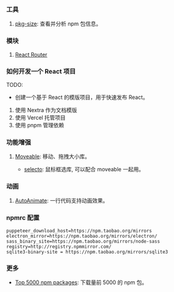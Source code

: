 ### 工具

1. [pkg-size](https://pkg-size.dev/): 查看并分析 npm 包信息。<Badge github="https://github.com/privatenumber/pkg-size.dev" />

### 模块

1. [React Router](./React_Router.mdx)

### 如何开发一个 React 项目

TODO:

- 创建一个基于 React 的模版项目，用于快速发布 React。

1. 使用 Nextra 作为文档模版
2. 使用 Vercel 托管项目
3. 使用 pnpm 管理依赖

### 功能增强

1. [Moveable](https://daybrush.com/moveable/): 移动、拖拽大小库。<Badge github="https://github.com/daybrush/moveable" npm="moveable" />
   - [selecto](https://github.com/daybrush/selecto): 鼠标框选库, 可以配合 moveable 一起用。<Badge github="https://github.com/daybrush/selecto" />

### 动画

1. [AutoAnimate](https://auto-animate.formkit.com/#installation): 一行代码支持动画效果。<Badge github="https://github.com/formkit/auto-animate" npm="@formkit/auto-animate" />

### npmrc 配置

```
puppeteer_download_host=https://npm.taobao.org/mirrors
electron_mirror=https://npm.taobao.org/mirrors/electron/
sass_binary_site=https://npm.taobao.org/mirrors/node-sass
registry=http://registry.npmmirror.com/
sqlite3-binary-site = https://npm.taobao.org/mirrors/sqlite3
```

### 更多

- [Top 5000 npm packages](https://docs.google.com/spreadsheets/d/124cTGpeip8Cek9aohNI-HFdaml3q_zTHLGl6zkwoNac/edit?usp=sharing): 下载量前 5000 的 npm 包。
